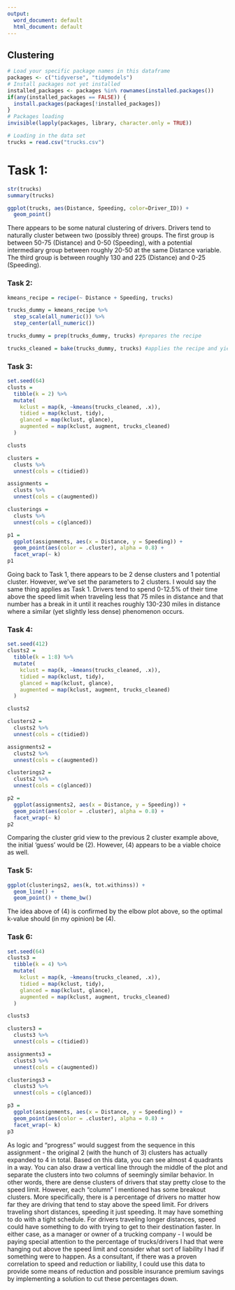 ---
output:
  word_document: default
  html_document: default
---
## Clustering

```{r include=FALSE}

# Load your specific package names in this dataframe
packages <- c("tidyverse", "tidymodels")
# Install packages not yet installed
installed_packages <- packages %in% rownames(installed.packages())
if(any(installed_packages == FALSE)) {
  install.packages(packages[!installed_packages])
}
# Packages loading
invisible(lapply(packages, library, character.only = TRUE))

```


```{r}
# Loading in the data set
trucks = read.csv("trucks.csv")

```


# Task 1:

```{r}
str(trucks)
summary(trucks)

```
```{r}

ggplot(trucks, aes(Distance, Speeding, color=Driver_ID)) +
  geom_point()

```
There appears to be some natural clustering of drivers. Drivers tend to naturally cluster between two (possibly three) groups. The first group is between 50-75 (Distance) and 0-50 
(Speeding), with a potential intermediary group between roughly 20-50 at the same Distance variable. The third group is between roughly 130 and 225 (Distance) and 0-25 (Speeding). 

### Task 2:

```{r}


kmeans_recipe = recipe(~ Distance + Speeding, trucks) 

trucks_dummy = kmeans_recipe %>% 
  step_scale(all_numeric()) %>%
  step_center(all_numeric()) 

trucks_dummy = prep(trucks_dummy, trucks) #prepares the recipe

trucks_cleaned = bake(trucks_dummy, trucks) #applies the recipe and yields a data frame

```

### Task 3:

```{r}

set.seed(64)
clusts = 
  tibble(k = 2) %>%
  mutate(
    kclust = map(k, ~kmeans(trucks_cleaned, .x)),
    tidied = map(kclust, tidy),
    glanced = map(kclust, glance),
    augmented = map(kclust, augment, trucks_cleaned)
  )

clusts

```
```{r}

clusters = 
  clusts %>%
  unnest(cols = c(tidied))

assignments = 
  clusts %>% 
  unnest(cols = c(augmented))

clusterings = 
  clusts %>%
  unnest(cols = c(glanced))

```

```{r}
p1 = 
  ggplot(assignments, aes(x = Distance, y = Speeding)) +
  geom_point(aes(color = .cluster), alpha = 0.8) + 
  facet_wrap(~ k)
p1
```


Going back to Task 1, there appears to be 2 dense clusters and 1 potential cluster. However, we've set the parameters to 2 clusters. I would say the same thing applies as Task 1. Drivers tend to spend 0-12.5% of their time above the speed limit when traveling less that 75 miles in distance and that number has a break in it until it reaches roughly 130-230 miles in distance where a similar (yet slightly less dense) phenomenon occurs. 

### Task 4:

```{r}

set.seed(412)
clusts2 = 
  tibble(k = 1:8) %>%
  mutate(
    kclust = map(k, ~kmeans(trucks_cleaned, .x)),
    tidied = map(kclust, tidy),
    glanced = map(kclust, glance),
    augmented = map(kclust, augment, trucks_cleaned)
  )

clusts2

```

```{r}

clusters2 = 
  clusts2 %>%
  unnest(cols = c(tidied))

assignments2 = 
  clusts2 %>% 
  unnest(cols = c(augmented))

clusterings2 = 
  clusts2 %>%
  unnest(cols = c(glanced))

```

```{r}
p2 = 
  ggplot(assignments2, aes(x = Distance, y = Speeding)) +
  geom_point(aes(color = .cluster), alpha = 0.8) + 
  facet_wrap(~ k)
p2
```
Comparing the cluster grid view to the previous 2 cluster example above, the initial 'guess' would be (2). However, (4) appears to be a viable choice as well.

### Task 5:

```{r}
ggplot(clusterings2, aes(k, tot.withinss)) +
  geom_line() +
  geom_point() + theme_bw()
```

The idea above of (4) is confirmed by the elbow plot above, so the optimal k-value should (in my opinion) be (4). 

### Task 6:

```{r}

set.seed(64)
clusts3 = 
  tibble(k = 4) %>%
  mutate(
    kclust = map(k, ~kmeans(trucks_cleaned, .x)),
    tidied = map(kclust, tidy),
    glanced = map(kclust, glance),
    augmented = map(kclust, augment, trucks_cleaned)
  )

clusts3

```

```{r}

clusters3 = 
  clusts3 %>%
  unnest(cols = c(tidied))

assignments3 = 
  clusts3 %>% 
  unnest(cols = c(augmented))

clusterings3 = 
  clusts3 %>%
  unnest(cols = c(glanced))

```

```{r}
p3 = 
  ggplot(assignments, aes(x = Distance, y = Speeding)) +
  geom_point(aes(color = .cluster), alpha = 0.8) + 
  facet_wrap(~ k)
p3

```

As logic and "progress" would suggest from the sequence in this assignment - the original 2 (with the hunch of 3) clusters has actually expanded to 4 in total. Based on this data, you can see almost 4 quadrants in a way. You can also draw a vertical line through the middle of the plot and separate the clusters into two columns of seemingly similar behavior. In other words, there are dense clusters of drivers that stay pretty close to the speed limit. However, each "column" I mentioned has some breakout clusters. More specifically, there is a percentage of drivers no matter how far they are driving that tend to stay above the speed limit. For drivers traveling short distances, speeding it just speeding. It may have something to do with a tight schedule. For drivers traveling longer distances, speed could have something to do with trying to get to their destination faster. In either case, as a manager or owner of a trucking company - I would be paying special attention to the percentage of trucks/drivers I had that were hanging out above the speed limit and consider what sort of liability I had if something were to happen. As a consultant, if there was a proven correlation to speed and reduction or liability, I could use this data to provide some means of reduction and possible insurance premium savings by implementing a solution to cut these percentages down. 
